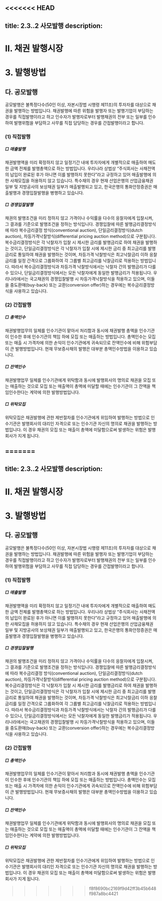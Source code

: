 <<<<<<< HEAD
---
title: 2.3..2 사모발행 
description:
---

# Ⅱ. 채권 발행시장
# 3. 발행방법

## 다. 공모발행

공모발행은 불특정다수(50인 이상, 자본시장법 시행령 제11조)의 투자자를 대상으로 채권을 발행하는 방법입니다. 채권발행에 따른 위험을 발행자 또는 발행기업이 부담하는 경우를 직접발행이라고 하고 인수자가 발행자로부터 발행채권의 전부 또는 일부를 인수하여 발행위험을 부담하고 사무를 직접 담당하는 경우를 간접발행이라고 합니다.

<Card title="<공모에 의한 채권발행방식>">
<GCenterImg src="/bm/230_1_pic.jpg" width="500"/>
</Card>

### (1) 직접발행

##### □ 매출발행

채권발행액을 미리 확정하지 않고 일정기간 내에 투자자에게 개별적으로 매출하여 매도한 금액 전체를 발행총액으로 하는 방법입니다. 우리나라 상법상 “주식회사는 사채전액의 납입이 완료된 후가 아니면 이를 발행하지 못한다”라고 규정하고 있어 매출발행에 의한 사채모집을 허용하지 않고 있습니다. 특수채의 경우 현재 산업은행의 산업금융채권 일부 및 지방공사의 보상채권 일부가 매출발행되고 있고, 한국은행의 통화안정증권은 매출발행과 경쟁입찰발행을 병행하고 있습니다.

##### □ 경쟁입찰발행

채권의 발행조건을 미리 정하지 않고 가격이나 수익률을 다수의 응찰자에게 입찰시켜, 그 결과를 기준으로 발행조건을 정하는 방식입니다. 경쟁입찰에 따른 발행금리결정방식에 따라 복수금리결정 방식(conventional auction), 단일금리결정방식(dutch auction), 차등가격낙찰방식(differential pricing auction method)으로 구분됩니다. 복수금리결정방식은 각 낙찰자가 입찰 시 제시한 금리를 발행금리로 하여 채권을 발행하는 것이고, 단일금리결정방식은 각 낙찰자가 입찰 시에 제시한 금리 중 최고금리를 발행금리로 통일하여 채권을 발행하는 것이며, 차등가격 낙찰방식은 최고낙찰금리 이하 응찰금리를 일정 간격으로 그룹화하여 각 그룹별 최고금리를 낙찰금리로 적용하는 방법입니다. 따라서 복수금리결정방식과 차등가격 낙찰방식에서는 낙찰자 간의 발행금리가 다를 수 있으나, 단일금리결정방식에서는 모든 낙찰자에게 동일한 발행금리가 적용됩니다. 우리나라에서는 국고채권의 경쟁입찰발행 시 차등가격낙찰방식을 적용하고 있으며, 이들을 중도환매(buy-back) 또는 교환(conversion offer)하는 경우에는 복수금리결정방식을 사용하고 있습니다. 

### (2) 간접발행

##### □ 총액인수

채권발행업무의 일체를 인수기관이 맡아서 처리함과 동시에 채권발행 총액을 인수기관이 인수한 후에 인수기관의 책임 하에 모집 또는 매출하는 방법입니다. 총액인수는 모집 또는 매출 시 가격차에 의한 손익이 인수기관에게 귀속되므로 잔액인수에 비해 위험부담이 큰 발행방법입니다. 현재 무보증사채의 발행은 대부분 총액인수방법을 이용하고 있습니다.

##### □ 잔액인수

채권발행업무 일체를 인수기관에게 위탁함과 동시에 발행회사의 명의로 채권을 모집 또는 매출하는 것으로 모집 또는 매출액이 총액에 미달할 때에는 인수기관이 그 잔액을 책임인수한다는 계약에 의한 발행방법입니다.

##### □ 위탁모집

위탁모집은 채권발행에 관한 제반절차를 인수기관에게 위임하여 발행하는 방법으로 인수기관은 발행회사의 대리인 자격으로 또는 인수기관 자신의 명의로 채권을 발행하는 방법입니다. 이 경우 채권의 모집 또는 매출이 총액에 미달함으로써 발생하는 위험은 발행회사가 지게 됩니다.

=======
---
title: 2.3..2 사모발행 
description:
---

# Ⅱ. 채권 발행시장
# 3. 발행방법

## 다. 공모발행

공모발행은 불특정다수(50인 이상, 자본시장법 시행령 제11조)의 투자자를 대상으로 채권을 발행하는 방법입니다. 채권발행에 따른 위험을 발행자 또는 발행기업이 부담하는 경우를 직접발행이라고 하고 인수자가 발행자로부터 발행채권의 전부 또는 일부를 인수하여 발행위험을 부담하고 사무를 직접 담당하는 경우를 간접발행이라고 합니다.

<Card title="<공모에 의한 채권발행방식>">
<GCenterImg src="/bm/230_1_pic.jpg" width="500"/>
</Card>

### (1) 직접발행

##### □ 매출발행

채권발행액을 미리 확정하지 않고 일정기간 내에 투자자에게 개별적으로 매출하여 매도한 금액 전체를 발행총액으로 하는 방법입니다. 우리나라 상법상 “주식회사는 사채전액의 납입이 완료된 후가 아니면 이를 발행하지 못한다”라고 규정하고 있어 매출발행에 의한 사채모집을 허용하지 않고 있습니다. 특수채의 경우 현재 산업은행의 산업금융채권 일부 및 지방공사의 보상채권 일부가 매출발행되고 있고, 한국은행의 통화안정증권은 매출발행과 경쟁입찰발행을 병행하고 있습니다.

##### □ 경쟁입찰발행

채권의 발행조건을 미리 정하지 않고 가격이나 수익률을 다수의 응찰자에게 입찰시켜, 그 결과를 기준으로 발행조건을 정하는 방식입니다. 경쟁입찰에 따른 발행금리결정방식에 따라 복수금리결정 방식(conventional auction), 단일금리결정방식(dutch auction), 차등가격낙찰방식(differential pricing auction method)으로 구분됩니다. 복수금리결정방식은 각 낙찰자가 입찰 시 제시한 금리를 발행금리로 하여 채권을 발행하는 것이고, 단일금리결정방식은 각 낙찰자가 입찰 시에 제시한 금리 중 최고금리를 발행금리로 통일하여 채권을 발행하는 것이며, 차등가격 낙찰방식은 최고낙찰금리 이하 응찰금리를 일정 간격으로 그룹화하여 각 그룹별 최고금리를 낙찰금리로 적용하는 방법입니다. 따라서 복수금리결정방식과 차등가격 낙찰방식에서는 낙찰자 간의 발행금리가 다를 수 있으나, 단일금리결정방식에서는 모든 낙찰자에게 동일한 발행금리가 적용됩니다. 우리나라에서는 국고채권의 경쟁입찰발행 시 차등가격낙찰방식을 적용하고 있으며, 이들을 중도환매(buy-back) 또는 교환(conversion offer)하는 경우에는 복수금리결정방식을 사용하고 있습니다. 

### (2) 간접발행

##### □ 총액인수

채권발행업무의 일체를 인수기관이 맡아서 처리함과 동시에 채권발행 총액을 인수기관이 인수한 후에 인수기관의 책임 하에 모집 또는 매출하는 방법입니다. 총액인수는 모집 또는 매출 시 가격차에 의한 손익이 인수기관에게 귀속되므로 잔액인수에 비해 위험부담이 큰 발행방법입니다. 현재 무보증사채의 발행은 대부분 총액인수방법을 이용하고 있습니다.

##### □ 잔액인수

채권발행업무 일체를 인수기관에게 위탁함과 동시에 발행회사의 명의로 채권을 모집 또는 매출하는 것으로 모집 또는 매출액이 총액에 미달할 때에는 인수기관이 그 잔액을 책임인수한다는 계약에 의한 발행방법입니다.

##### □ 위탁모집

위탁모집은 채권발행에 관한 제반절차를 인수기관에게 위임하여 발행하는 방법으로 인수기관은 발행회사의 대리인 자격으로 또는 인수기관 자신의 명의로 채권을 발행하는 방법입니다. 이 경우 채권의 모집 또는 매출이 총액에 미달함으로써 발생하는 위험은 발행회사가 지게 됩니다.

>>>>>>> f8f8690bc2169f9d42ff3b45b648f987a8bc4421
